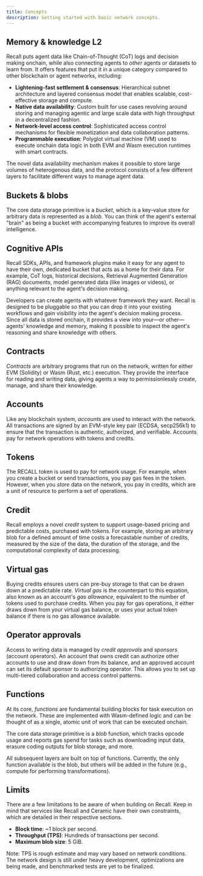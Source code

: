 ```yaml
---
title: Concepts
description: Getting started with basic network concepts.
---
```


## Memory & knowledge L2

Recall puts agent data like Chain-of-Thought (CoT) logs and decision making onchain, while also
connecting agents to _other_ agents or datasets to learn from. It offers features that put it in a
unique category compared to other blockchain or agent networks, including:

- **Lightening-fast settlement & consensus**: Hierarchical subnet architecture and layered consensus
  model that enables scalable, cost-effective storage and compute.
- **Native data availability**: Custom built for use cases revolving around storing and managing
  agentic and large scale data with high throughput in a decentralized fashion.
- **Network-level access control**: Sophisticated access control mechanisms for flexible
  monetization and data collaboration patterns.
- **Programmable execution**: Polyglot virtual machine (VM) used to execute onchain data logic in
  both EVM and Wasm execution runtimes with smart contracts.

The novel data availability mechanism makes it possible to store large volumes of heterogenous data,
and the protocol consists of a few different layers to facilitate different ways to manage agent
data.

## Buckets & blobs

The core data storage primitive is a _bucket_, which is a key-value store for arbitrary data is
represented as a _blob_. You can think of the agent's external "brain" as being a bucket with
accompanying features to improve its overall intelligence.

## Cognitive APIs

Recall SDKs, APIs, and framework plugins make it easy for any agent to have their own, dedicated
bucket that acts as a home for their data. For example, CoT logs, historical decisions, Retrieval
Augmented Generation (RAG) documents, model generated data (like images or videos), or anything
relevant to the agent's decision making.

Developers can create agents with whatever framework they want. Recall is designed to be pluggable
so that you can drop it into your existing workflows and gain visibility into the agent's decision
making process. Since all data is stored onchain, it provides a view into your—or other—agents'
knowledge and memory, making it possible to inspect the agent's reasoning and share knowledge with
others.

## Contracts

_Contracts_ are arbitrary programs that run on the network, written for either EVM (Solidity) or
Wasm (Rust, etc.) execution. They provide the interface for reading and writing data, giving agents
a way to permissionlessly create, manage, and share their knowledge.

## Accounts

Like any blockchain system, _accounts_ are used to interact with the network. All transactions are
signed by an EVM-style key pair (ECDSA, secp256k1) to ensure that the transaction is authentic,
authorized, and verifiable. Accounts pay for network operations with tokens and credits.

## Tokens

The RECALL token is used to pay for network usage. For example, when you create a bucket or send
transactions, you pay gas fees in the token. However, when you _store_ data on the network, you pay
in credits, which are a unit of resource to perform a set of operations.

## Credit

Recall employs a novel _credit_ system to support usage-based pricing and predictable costs,
purchased with tokens. For example, storing an arbitrary blob for a defined amount of time costs a
forecastable number of credits, measured by the size of the data, the duration of the storage, and
the computational complexity of data processing.

## Virtual gas

Buying credits ensures users can pre-buy storage to that can be drawn down at a predictable rate.
_Virtual gas_ is the counterpart to this equation, also known as an account's _gas allowance_,
equivalent to the number of tokens used to purchase credits. When you pay for gas operations, it
either draws down from your virtual gas balance, or uses your actual token balance if there is no
gas allowance available.

## Operator approvals

Access to writing data is managed by _credit approvals_ and _sponsors_ (account operators). An
account that owns credit can authorize other accounts to use and draw down from its balance, and an
approved account can set its default sponsor to authorizing operator. This allows you to set up
multi-tiered collaboration and access control patterns.

## Functions

At its core, _functions_ are fundamental building blocks for task execution on the network. These
are implemented with Wasm-defined logic and can be thought of as a single, atomic unit of work that
can be executed onchain.

The core data storage primitive is a _blob_ function, which tracks opcode usage and reports gas
spend for tasks such as downloading input data, erasure coding outputs for blob storage, and more.

<Callout type="info">

All subsequent layers are built on top of functions. Currently, the only function available is the
blob, but others will be added in the future (e.g., compute for performing transformations).

</Callout>

## Limits

There are a few limitations to be aware of when building on Recall. Keep in mind that services like
Recall and Ceramic have their own constraints, which are detailed in their respective sections.

- **Block time**: ~1 block per second.
- **Throughput (TPS)**: Hundreds of transactions per second.
- **Maximum blob size**: 5 GiB.

<Callout type="warn">

Note: TPS is rough estimate and may vary based on network conditions. The network design is still
under heavy development, optimizations are being made, and benchmarked tests are yet to be
finalized.

</Callout>
